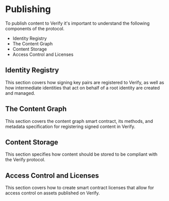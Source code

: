 # Publishing

To publish content to Verify it's important to understand the following components of the protocol.
 - Identity Registry
 - The Content Graph
 - Content Storage
 - Access Control and Licenses

## Identity Registry
 
This section covers how signing key pairs are registered to Verify, as well as how intermediate identities that act
on behalf of a root identity are created and managed.

## The Content Graph

This section covers the content graph smart contract, its methods, and metadata specification for registering signed
content in Verify.

## Content Storage

This section specifies how content should be stored to be compliant with the Verify protocol.

## Access Control and Licenses

This section covers how to create smart contract licenses that allow for access control on assets published on Verify.
